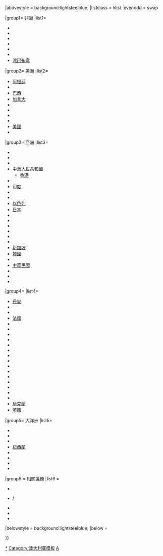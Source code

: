 <noinclude>{{noteTA
|G1=地名
|1=zh-cn:澳大利亚; zh-hk:澳洲; zh-tw:澳洲;
}}</noinclude>
{{Navbox
|name = 澳洲外交
|title = {{flagicon|AUS}} [[澳洲外交]]
|titlestyle = background:lightsteelblue;
|groupstyle = background:lightsteelblue;
|image = [[File:Coat of Arms of Australia.svg|100px]]
|above= [[澳大利亚內閣]] {{.w}} {{link-en|澳洲外交部|Ministry of Foreign Affairs (Australia)}}
|abovestyle = background:lightsteelblue;
|listclass = hlist
|evenodd = swap

|group1= 非洲
|list1=
* {{link-en|阿爾及利亞－澳洲關係|Algeria–Australia relations|阿爾及利亞}}
* {{link-en|澳洲－埃及關係|Australia–Egypt relations|埃及}}
* {{link-en|澳洲－肯雅關係|Australia–Kenya relations|肯雅}}
* {{link-en|澳洲－摩洛哥關係|Australia–Morocco relations|摩洛哥}}
* {{link-en|澳洲－塞內加爾關係|Australia–Senegal relations|塞內加爾}}
* {{link-en|澳洲－南非關係|Australia–South Africa relations|南非}}
* [[澳大利亞－津巴布韋關係|津巴布韋]]
|group2= 美洲
|list2=
* [[阿根廷－澳大利亞關係|阿根廷]]
* {{link-en|澳洲－巴巴多斯關係|Australia–Barbados relations|巴巴多斯}}
* [[澳大利亞－巴西關係|巴西]]
* [[澳洲－加拿大關係|加拿大]]
* {{link-en|澳洲－智利關係|Australia–Chile relations|智利}}
* {{link-en|澳洲－墨西哥關係|Australia–Mexico relations|墨西哥}}
* {{link-en|澳洲－巴拉圭關係|Australia–Paraguay relations|巴拉圭}}
* {{link-en|澳洲－特立尼達和多巴哥關係|Australia–Trinidad and Tobago relations|特立尼達和多巴哥}}
* [[澳洲－美國關係|美國]]
* {{link-en|澳洲－烏拉圭關係|Australia–Uruguay relations|烏拉圭}}

|group3= 亞洲
|list3=
* {{link-en|澳洲－孟加拉關係|Australia–Bangladesh relations|孟加拉}}
* {{link-en|澳洲－汶萊關係|Australia–Brunei relations|汶萊}}
* {{link-en|澳洲－柬埔寨關係|Australia–Cambodia relations|柬埔寨}}
* [[中澳關係|中華人民共和國]]
** [[香港與澳洲關係|香港]]
* {{link-en|澳洲－東帝汶關係|Australia–East Timor relations|東帝汶}}
* [[澳大利亞－印度關係|印度]]
* {{link-en|澳洲－印度尼西亞關係|Australia–Indonesia relations|印度尼西亞}}
* {{link-en|澳洲－伊朗關係|Australia–Iran relations|伊朗}}
* [[澳大利亚－以色列关系|以色列]]
* [[澳大利亞－日本關係|日本]]
* {{link-en|澳洲－馬來西亞關係|Australia–Malaysia relations|馬來西亞}}
* {{link-en|澳洲－蒙古關係|Australia–Mongolia relations|蒙古}}
* {{link-en|澳洲－朝鮮關係|Australia–North Korea relations|朝鮮}}
* {{link-en|澳洲－巴基斯坦關係|Australia–Pakistan relations|巴基斯坦}}
* {{link-en|澳洲－菲律賓關係|Australia–Philippines relations|菲律賓}}
* {{link-en|澳洲－卡塔爾關係|Australia–Qatar relations|卡塔爾}}
* [[新加坡－澳洲關係|新加坡]]
* [[韓澳關係|韓國]]
* {{link-en|澳洲－斯里蘭卡關係|Australia–Sri Lanka relations|斯里蘭卡}}
* [[中華民國與澳大利亞關係|中華民國]]
* {{link-en|澳洲－泰國關係|Australia–Thailand relations|泰國}}
* {{link-en|澳洲－土耳其關係|Australia–Turkey relations|土耳其}}
* {{link-en|澳洲－阿聯酋關係|Australia–United Arab Emirates relations|阿聯酋}}
|group4= {{link-en|澳洲－歐盟關係|Australia–European Union relations|歐洲}}
|list4=
* [[澳洲－丹麥關係|丹麥]]
* {{link-en|澳洲－愛沙尼亞關係|Australia–Estonia relations|愛沙尼亞}}
* {{link-en|澳洲－芬蘭關係|Australia–Finland relations|芬蘭}}
* [[澳大利亞－法國關係|法國]]
* {{link-en|澳洲－德國關係|Australia–Germany relations|德國}}
* {{link-en|澳洲－希臘關係|Australia–Greece relations|希臘}}
* {{link-en|澳洲－愛爾蘭關係|Australia–Ireland relations|愛爾蘭}}
* {{link-en|澳洲－意大利關係|Australia–Italy relations|意大利}}
* {{link-en|澳洲－科索沃關係|Australia–Kosovo relations|科索沃}}
* {{link-en|澳洲－馬爾他關係|Australia–Malta relations|馬爾他}}
* {{link-en|澳洲－黑山關係|Australia–Montenegro relations|黑山}}
* {{link-en|澳洲－荷蘭關係|Australia–Netherlands relations|荷蘭}}
* {{link-en|澳洲－挪威關係|Australia–Norway relations|挪威}}
* {{link-en|澳洲－波蘭關係|Australia–Poland relations|波蘭}}
* {{link-en|澳洲－俄羅斯關係|Australia–Russia relations|俄羅斯}}
* {{link-en|澳洲－塞爾維亞關係|Australia–Serbia relations|塞爾維亞}}
* {{link-en|澳洲－西班牙關係|Australia–Spain relations|西班牙}}
* {{link-en|澳洲－瑞典關係|Australia–Sweden relations|瑞典}}
* {{link-en|澳洲－瑞士關係|Australia–Switzerland relations|瑞士}}
* [[澳洲－烏克蘭關係|烏克蘭]]
* [[澳大利亞－英國關係|英國]]

|group5= 大洋洲
|list5=
* {{link-en|澳洲－密克羅尼西亞關係|Australia–Federated States of Micronesia relations|密克羅尼西亞}}
* {{link-en|澳洲－斐濟關係|Australia–Fiji relations|斐濟}}
* {{link-en|澳洲－瑙魯關係|Australia–Nauru relations|瑙魯}}
* [[澳洲－紐西蘭關係|紐西蘭]]
* {{link-en|澳洲－帕勞關係|Australia–Palau relations|帕勞}}
* {{link-en|澳洲－巴布亞新幾內亞關係|Australia–Papua New Guinea relations|巴布亞新幾內亞}}
* {{link-en|澳洲－所羅門群島關係|Australia–Solomon Islands relations|所羅門群島}}
* {{link-en|澳洲－湯加關係|Australia–Tonga relations|湯加}}
|group6 = 相關議題
|list6 =
* {{link-en|澳洲外交部|Minister for Foreign Affairs (Australia)|外交部}}
* {{link-en|澳洲駐外機構列表|List of diplomatic missions of Australia|澳洲駐外}} / {{link-en|駐澳洲外交機構列表|List of diplomatic missions in Australia|駐澳洲機構}}
* {{link-en|澳洲駐外高級專員及大使列表|List of High Commissioners and Ambassadors of Australia|高級專員及大使}}
* {{link-en|澳洲與聯合國|Australia and the United Nations|聯合國}}
* {{link-en|澳洲外交史|Diplomatic history of Australia|外交政策歷史}}

|belowstyle = background:lightsteelblue;
|below =

}}<noinclude>
[[Category:澳大利亞外交|*]]
[[Category:澳大利亚模板]]
[[Category:各國外交導航模板|A]]
</noinclude>